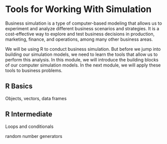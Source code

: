 # Tools for Working With Simulation

Business simulation is a type of computer-based modeling that allows us to experiment and analyze different business scenarios and strategies. It is a cost-effective way to explore and test business decisions in production, marketing, finance, and operations, among many other business areas. 

We will be using R to conduct business simulation. But before we jump into building our simulation models, we need to learn the tools that allow us to perform this analysis. In this module, we will introduce the building blocks of our computer simulation models. In the next module, we will apply these tools to business problems.

## R Basics

Objects, vectors, data frames

## R Intermediate

Loops and conditionals

random number generators
